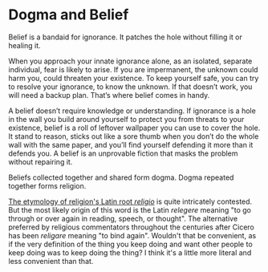 # Dogma and Belief

Belief is a bandaid for ignorance. It patches the hole without filling it or healing it.

When you approach your innate ignorance alone, as an isolated, separate individual, fear is likely to arise. If you are impermanent, the unknown could harm you, could threaten your existence. To keep yourself safe, you can try to resolve your ignorance, to know the unknown. If that doesn’t work, you will need a backup plan. That’s where belief comes in handy.

A belief doesn’t require knowledge or understanding. If ignorance is a hole in the wall you build around yourself to protect you from threats to your existence, belief is a roll of leftover wallpaper you can use to cover the hole. It stand to reason, sticks out like a sore thumb when you don’t do the whole wall with the same paper, and you’ll find yourself defending it more than it defends you. A belief is an unprovable fiction that masks the problem without repairing it.

Beliefs collected together and shared form dogma. Dogma repeated together forms religion.

[The etymology of religion's Latin root *religio*](http://www.jstor.org/stable/pdf/3087765) is quite intricately contested. But the most likely origin of this word is the Latin *relegere* meaning "to go through or over again in reading, speech, or thought". The alternative preferred by religious commentators throughout the centuries after Cicero has been *religare* meaning "to bind again". Wouldn't that be convenient, as if the very definition of the thing you keep doing and want other people to keep doing was to keep doing the thing? I think it's a little more literal and less convenient than that.